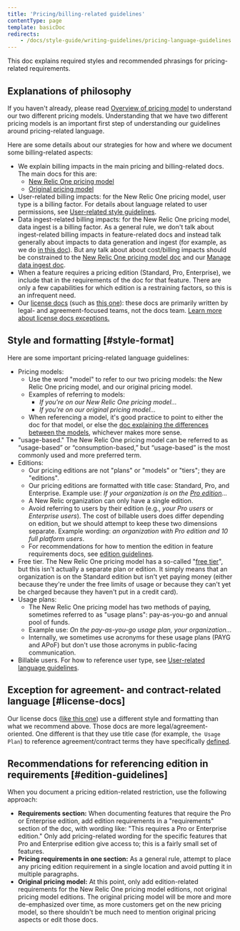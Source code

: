 ```yaml
---
title: 'Pricing/billing-related guidelines'
contentType: page
template: basicDoc
redirects: 
    - /docs/style-guide/writing-guidelines/pricing-language-guidelines
---
```


This doc explains required styles and recommended phrasings for pricing-related requirements.

## Explanations of philosophy

If you haven't already, please read [Overview of pricing model](/docs/accounts/original-accounts-billing/original-product-based-pricing/overview-changes-pricing-user-model) to understand our two different pricing models. Understanding that we have two different pricing models is an important first step of understanding our guidelines around pricing-related language. 

Here are some details about our strategies for how and where we document some billing-related aspects:

* We explain billing impacts in the main pricing and billing-related docs. The main docs for this are: 
    * [New Relic One pricing model](/docs/accounts/accounts-billing/new-relic-one-pricing-billing/new-relic-one-pricing-billing/)
    * [Original pricing model](/docs/accounts/original-accounts-billing/product-pricing/product-based-pricing)
* User-related billing impacts: for the New Relic One pricing model, user type is a billing factor. For details about language related to user permissions, see [User-related style guidelines](/docs/style-guide/word-choice/user-related-language-guidelines).
* Data ingest-related billing impacts: for the New Relic One pricing model, data ingest is a billing factor. As a general rule, we don't talk about ingest-related billing impacts in feature-related docs and instead talk generally about impacts to data generation and ingest (for example, as we do [in this doc](/docs/kubernetes-pixie/auto-telemetry-pixie/manage-pixie-data)). But any talk about about cost/billing impacts should be constrained to the [New Relic One pricing model doc](/docs/accounts/accounts-billing/new-relic-one-pricing-billing/data-ingest-billing) and our [Manage data ingest doc](/docs/data-apis/manage-data/manage-data-coming-new-relic/#adjust-ingest).  
* When a feature requires a pricing edition (Standard, Pro, Enterprise), we include that in the requirements of the doc for that feature. There are only a few capabilities for which edition is a restraining factors, so this is an infrequent need. 
* Our [license docs](https://docs.newrelic.com/docs/licenses) (such as [this one](/docs/licenses/license-information/usage-plans/new-relic-one-usage-plan-descriptions)): these docs are primarily written by legal- and agreement-focused teams, not the docs team. [Learn more about license docs exceptions.](#license-docs) 


## Style and formatting [#style-format]

Here are some important pricing-related language guidelines: 

* Pricing models: 
    * Use the word "model" to refer to our two pricing models: the New Relic One pricing model, and our original pricing model. 
    * Examples of referring to models: 
        * *If you're on our New Relic One pricing model...*
        * *If you're on our original pricing model...*
    * When referencing a model, it's good practice to point to either the doc for that model, or else the [doc explaining the differences between the models](/docs/accounts/original-accounts-billing/original-product-based-pricing/overview-changes-pricing-user-model/#pricing-user-table), whichever makes more sense. 
* "usage-based." The New Relic One pricing model can be referred to as “usage-based” or “consumption-based,” but “usage-based” is the most commonly used and more preferred term.
* Editions:  
    * Our pricing editions are not "plans" or "models" or "tiers"; they are "editions". 
    * Our pricing editions are formatted with title case: Standard, Pro, and Enterprise. Example use: *If your organization is on the [Pro edition](https://newrelic.com/pricing)...*
    * A New Relic organization can only have a single edition. 
    * Avoid referring to users by their edition (e.g., *your Pro users* or *Enterprise users*). The cost of billable users does differ depending on edition, but we should attempt to keep these two dimensions separate. Example wording: *an organization with Pro edition and 10 full platform users*.
    * For recommendations for how to mention the edition in feature requirements docs, see [edition guidelines](#edition-guidelines). 
* Free tier. The New Relic One pricing model has a so-called "[free tier](/docs/accounts/accounts-billing/new-relic-one-pricing-billing/new-relic-one-pricing-billing/#free)", but this isn't actually a separate plan or edition. It simply means that an organization is on the Standard edition but isn't yet paying money (either because they're under the free limits of usage or because they can't yet be charged because they haven't put in a credit card). 
* Usage plans: 
    * The New Relic One pricing model has two methods of paying, sometimes referred to as "usage plans": pay-as-you-go and annual pool of funds. 
    * Example use: *On the pay-as-you-go usage plan, your organization...*
    * Internally, we sometimes use acronyms for these usage plans (PAYG and APoF) but don't use those acronyms in public-facing communication.  
* Billable users. For how to reference user type, see [User-related language guidelines](/docs/style-guide/writing-guidelines/user-related-language-guidelines). 


## Exception for agreement- and contract-related language [#license-docs]

Our license docs ([like this one](/docs/licenses/license-information/usage-plans/new-relic-one-usage-plan-descriptions)) use a different style and formatting than what we recommend above. Those docs are more legal/agreement-oriented. One different is that they use title case (for example, `the Usage Plan`) to reference agreement/contract terms they have specifically [defined](/docs/licenses/license-information/product-definitions/legacy-product-definitions). 

## Recommendations for referencing edition in requirements [#edition-guidelines]

When you document a pricing edition-related restriction, use the following approach:

* **Requirements section:** When documenting features that require the Pro or Enterprise edition, add edition requirements in a "requirements" section of the doc, with wording like: "This requires a Pro or Enterprise edition." Only add pricing-related wording for the specific features that Pro and Enterprise edition give access to; this is a fairly small set of features.
* **Pricing requirements in one section:** As a general rule, attempt to place any pricing edition requirement in a single location and avoid putting it in multiple paragraphs.
* **Original pricing model:** At this point, only add edition-related requirements for the New Relic One pricing model editions, not original pricing model editions. The original pricing model will be more and more de-emphasized over time, as more customers get on the new pricing model, so there shouldn't be much need to mention original pricing aspects or edit those docs.
